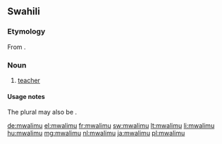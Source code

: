 ==Swahili==
===Etymology===
From {{etyl|ar|sw}} {{term|معلم|tr=mu'állim|lang=ar||teacher}}.

===Noun===
{{sw-noun|wa}}

# [[teacher]]

====Usage notes====
The plural may also be {{term|waalimu|lang=sw}}.

[[de:mwalimu]]
[[el:mwalimu]]
[[fr:mwalimu]]
[[sw:mwalimu]]
[[lt:mwalimu]]
[[li:mwalimu]]
[[hu:mwalimu]]
[[mg:mwalimu]]
[[nl:mwalimu]]
[[ja:mwalimu]]
[[pl:mwalimu]]